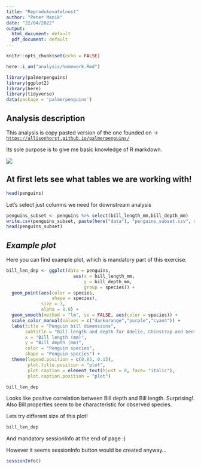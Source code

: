 ---
title: "Reprodukovatelnost"
author: "Peter Manik"
date: "22/04/2022"
output:
  html_document: default
  pdf_document: default
---

```{r setup, include=FALSE}
knitr::opts_chunk$set(echo = FALSE)
```

```{r here}
here::i_am("analysis/homework.Rmd")
```

```{r packages,echo = FALSE, message=FALSE, warning=FALSE}
library(palmerpenguins)
library(ggplot2)
library(here)
library(tidyverse)
data(package = 'palmerpenguins')
```

## Analysis description

This analysis is copy pasted version of the one founded on -> [`https://allisonhorst.github.io/palmerpenguins/`](https://allisonhorst.github.io/palmerpenguins/){.uri}

Its sole purpose is to give me basic knowledge of R markdown.

![](https://missingsentinelsoftware.com/sites/default/files/styles/node_full/public/0.png?itok=QeKJ2OTU)

## At first lets see what tables we are working with!

```{r penguins}
head(penguins)
```

Let's select just columns we need for downstream analysis

```{r, echo=TRUE}
penguins_subset <- penguins %>% select(bill_length_mm,bill_depth_mm)
write.csv(penguins_subset, paste(here("data"), "penguins_subset.csv", sep = "/") , row.names = FALSE)
head(penguins_subset)

```

## *Example plot*

Here you can find example plot, which is mandatory part of this exercise.

```{r bills, echo=FALSE, warning=FALSE, message=FALSE}

bill_len_dep <- ggplot(data = penguins,
                         aes(x = bill_length_mm,
                             y = bill_depth_mm,
                             group = species)) +
  geom_point(aes(color = species, 
                 shape = species),
             size = 3,
             alpha = 0.8) +
  geom_smooth(method = "lm", se = FALSE, aes(color = species)) +
  scale_color_manual(values = c("darkorange","purple","cyan4")) +
  labs(title = "Penguin bill dimensions",
       subtitle = "Bill length and depth for Adelie, Chinstrap and Gentoo Penguins at Palmer Station LTER",
       x = "Bill length (mm)",
       y = "Bill depth (mm)",
       color = "Penguin species",
       shape = "Penguin species") +
  theme(legend.position = c(0.85, 0.15),
        plot.title.position = "plot",
        plot.caption = element_text(hjust = 0, face= "italic"),
        plot.caption.position = "plot")

bill_len_dep
```

Looks like positive correlation between Bill depth and Bill length. Surprising!. Also Bill properties seem to be characteristic for observed species.

Lets try different size of this plot!

```{r graph, fig.width= 5, fig.height= 7, echo=FALSE, warning=FALSE, message=FALSE}
bill_len_dep
```

And mandatory sessionInfo at the end of page :)

However it seems sessionInfo button would be created anyway...

```{r R version}
sessionInfo()
```
